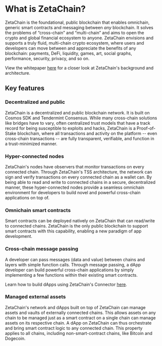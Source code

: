 # What is ZetaChain?

ZetaChain is the foundational, public blockchain that enables omnichain, generic
smart contracts and messaging between _any_ blockchain. It solves the problems
of “cross-chain” and “multi-chain” and aims to open the crypto and global
financial ecosystem to anyone. ZetaChain envisions and supports a truly fluid,
multi-chain crypto ecosystem, where users and developers can move between and
appreciate the benefits of any blockchain: payments, DeFi, liquidity, games,
art, social graphs, performance, security, privacy, and so on.

View the whitepaper [here](https://zetachain.com/whitepaper.pdf) for a closer
look at ZetaChain's background and architecture.

## Key features

### Decentralized and public

ZetaChain is a decentralized and public blockchain network. It is built on
Cosmos SDK and Tendermint Consensus. While many cross-chain solutions like
bridges have to vary, often centralized trust models that have a track record
for being susceptible to exploits and hacks, ZetaChain is a Proof-of-Stake
blockchain, where all transactions and activity on the platform -- even
cross-chain transactions -- are fully transparent, verifiable, and function in a
trust-minimized manner.

### Hyper-connected nodes

ZetaChain's nodes have observers that monitor transactions on every connected
chain. Through ZetaChain's TSS architecture, the network can sign and verify
transactions on every connected chain as a wallet can. By being able to read and
write to connected chains in a secure, decentralized manner, these
hyper-connected nodes provide a seamless omnichain environment for developers to
build novel and powerful cross-chain applications on top of.

### Omnichain smart contracts

Smart contracts can be deployed natively on ZetaChain that can read/write to
connected chains. ZetaChain is the only public blockchain to support smart
contracts with this capability, enabling a new paradigm of app development.

### Cross-chain message passing

A developer can pass messages (data and value) between chains and layers with
simple function calls. Through message passing, a dApp developer can build
powerful cross-chain applications by simply implementing a few functions within
their existing smart contracts.

Learn how to build dApps using ZetaChain's Connector
[here](/developers/cross-chain-messaging/connector).

### Managed external assets

ZetaChain's network and dApps built on top of ZetaChain can manage assets and
vaults of externally connected chains. This allows assets on any chain to be
managed just as a smart contract on a single chain can manage assets on its
respective chain. A dApp on ZetaChain can thus orchestrate and bring smart
contract logic to any connected chain. This property applies to all chains,
including non-smart-contract chains, like Bitcoin and Dogecoin.
